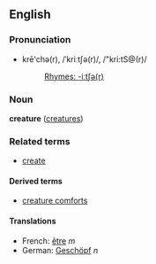 ==English==
===Pronunciation===
*krē'chə(r), /ˈkriːtʃə(r)/, /"kri:tS@(r)/
*:[[Rhymes:English:-iːtʃə(r)|Rhymes: -iːtʃə(r)]]

===Noun===
'''creature''' ([[creatures]])

===Related terms===
*[[create]]

====Derived terms====
*[[creature comfort]]s

====Translations====
*French: [[être]] ''m''
*German: [[Geschöpf]] ''n''